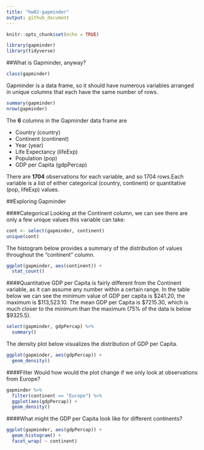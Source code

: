 ```yaml
---
title: "hw02-gapminder"
output: github_document
---
```


```r
knitr::opts_chunk$set(echo = TRUE)
```

```r
library(gapminder)
library(tidyverse)
```

##What is Gapminder, anyway?
```r
class(gapminder)
```
Gapminder is a data frame, so it should have numerous variables arranged in unique columns that each have the same number of rows.
```r
summary(gapminder)
nrow(gapminder)
```

The **6** columns in the Gapminder data frame are

 - Country (country)
 - Continent (continent)
 - Year (year)
 - Life Expectancy (lifeExp)
 - Population (pop)
 - GDP per Capita (gdpPercap)
 
There are **1704** observations for each variable, and so 1704 rows.Each variable is a list of either categorical (country, continent) or quantitative (pop, lifeExp) values.

##Exploring Gapminder

####Categorical
Looking at the Continent column, we can see there are only a few unique values this variable can take:
```r
cont <- select(gapminder, continent)
unique(cont)
```
The histogram below provides a summary of the distribution of values throughout the "continent" column. 
```r
ggplot(gapminder, aes(continent)) +
  stat_count()
```

####Quantitative
GDP per Capita is fairly different from the Continent variable, as it can assume any number within a certain range. In the table below we can see the minimum value of GDP per capita is $241.20, the maximum is $113,523.10. The mean GDP per Capita is $7215.30, which is much closer to the minimum than the maximum (75% of the data is below $9325.5).

```r
select(gapminder, gdpPercap) %>% 
  summary()
```

The density plot below visualizes the distribution of GDP per Capita.
```r
ggplot(gapminder, aes(gdpPercap)) +
  geom_density()
```

####Filter
Would how would the plot change if we only look at observations from Europe?
```r
gapminder %>% 
  filter(continent == "Europe") %>% 
  ggplot(aes(gdpPercap)) +
  geom_density()
```



####What might the GDP per Capita look like for different continents?

```r
ggplot(gapminder, aes(gdpPercap)) +
  geom_histogram() +
  facet_wrap( ~ continent)
```

